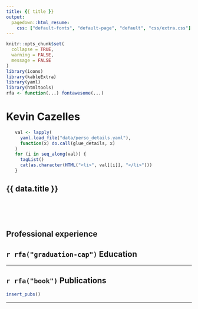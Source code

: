 ```yaml
---
title: {{ title }}
output:
  pagedown::html_resume:
    css: ["default-fonts", "default-page", "default", "css/extra.css"]
---
```



```r
knitr::opts_chunk$set(
  collapse = TRUE,
  warning = FALSE,
  message = FALSE
)
library(icons)
library(kableExtra)
library(yaml)
library(htmltools)
rfa <- function(...) fontawesome(...)
```

<div class="details font90">
  <!-- <img class="logo" src="css/logo.png" alt="Logo"/> -->
  <h1> Kevin Cazelles </h1>
  
  
<ul>
```R
val <- lapply(
  yaml.load_file("data/perso_details.yaml"), 
  function(x) do.call(glue_details, x)
)
for (i in seq_along(val)) {
  tagList()
  cat(as.character(HTML("<li>", val[[i]], "</li>")))
}
```
</ul>  
  

  
</div>


<div class="right font80 width60">

  <h2>{{ data.title }}</h2>


</div>

</br></br></br>


## Professional experience 


## `r rfa("graduation-cap")` Education

<hr>


## `r rfa("book")` Publications

```R
insert_pubs()
```



<hr>



